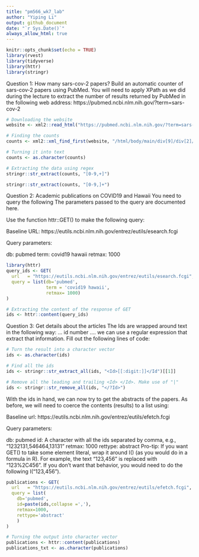 ```yaml
---
title: "pm566_wk7_lab"
author: "Yiping Li"
output: github_document
date: "`r Sys.Date()`" 
always_allow_html: true
---
```


```r
knitr::opts_chunk$set(echo = TRUE)
library(rvest)
library(tidyverse)
library(httr)
library(stringr)
```

Question 1: How many sars-cov-2 papers?
Build an automatic counter of sars-cov-2 papers using PubMed. You will need to apply XPath as we did during the lecture to extract the number of results returned by PubMed in the following web address: https://pubmed.ncbi.nlm.nih.gov/?term=sars-cov-2
```r
# Downloading the website
website <- xml2::read_html("https://pubmed.ncbi.nlm.nih.gov/?term=sars-cov-2")

# Finding the counts
counts <- xml2::xml_find_first(website, "/html/body/main/div[9]/div[2]/div[2]/div[1]/div[1]")

# Turning it into text
counts <- as.character(counts)

# Extracting the data using regex
stringr::str_extract(counts, "[0-9,+]")
```

```r
stringr::str_extract(counts, "[0-9,]+")
```
Question 2: Academic publications on COVID19 and Hawaii
You need to query the following The parameters passed to the query are documented here.

Use the function httr::GET() to make the following query:

Baseline URL: https://eutils.ncbi.nlm.nih.gov/entrez/eutils/esearch.fcgi

Query parameters:

db: pubmed
term: covid19 hawaii
retmax: 1000
```r
library(httr)
query_ids <- GET(
  url   = "https://eutils.ncbi.nlm.nih.gov/entrez/eutils/esearch.fcgi",
  query = list(db='pubmed',
               term = 'covid19 hawaii',
               retmax= 1000)
)

# Extracting the content of the response of GET
ids <- httr::content(query_ids)
```
Question 3: Get details about the articles
The Ids are wrapped around text in the following way: <Id>... id number ...</Id>. we can use a regular expression that extract that information. Fill out the following lines of code:
```r
# Turn the result into a character vector
ids <- as.character(ids)

# Find all the ids 
ids <- stringr::str_extract_all(ids, "<Id>[[:digit:]]</Id")[[1]]

# Remove all the leading and trailing <Id> </Id>. Make use of "|"
ids <- stringr::str_remove_all(ids, "</?Id>")
```
With the ids in hand, we can now try to get the abstracts of the papers. As before, we will need to coerce the contents (results) to a list using:

Baseline url: https://eutils.ncbi.nlm.nih.gov/entrez/eutils/efetch.fcgi

Query parameters:

db: pubmed
id: A character with all the ids separated by comma, e.g., “1232131,546464,13131”
retmax: 1000
rettype: abstract
Pro-tip: If you want GET() to take some element literal, wrap it around I() (as you would do in a formula in R). For example, the text "123,456" is replaced with "123%2C456". If you don’t want that behavior, you would need to do the following I("123,456").
```r
publications <- GET(
  url   = "https://eutils.ncbi.nlm.nih.gov/entrez/eutils/efetch.fcgi",
  query = list(
    db='pubmed',
    id=paste(ids,collapse =','),
    retmax=1000,
    rettype='abstract'
    )
)

# Turning the output into character vector
publications <- httr::content(publications)
publications_txt <- as.character(publications)
```

